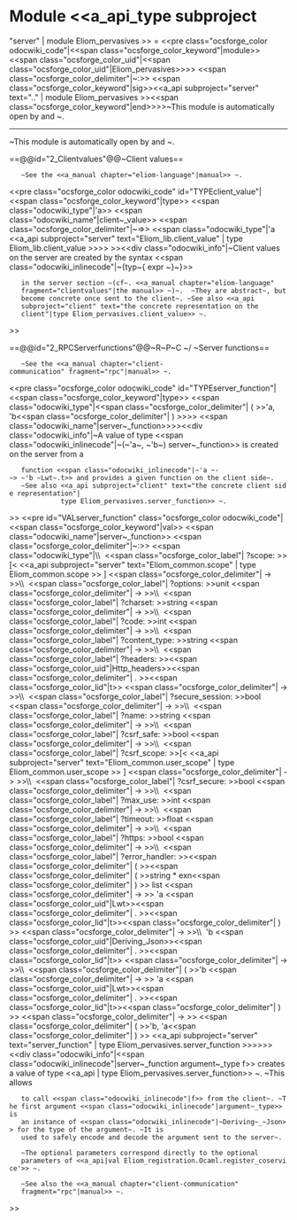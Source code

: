 =Module <<a_api_type subproject="server" | module Eliom_pervasives >> =
<<pre class="ocsforge_color odocwiki_code"|<<span class="ocsforge_color_keyword"|module>> <<span class="ocsforge_color_uid"|<<span class="ocsforge_color_uid"|Eliom_pervasives>>>> <<span class="ocsforge_color_delimiter"|~:>> <<span class="ocsforge_color_keyword"|sig>><<a_api subproject="server" text=".." | module Eliom_pervasives >><<span class="ocsforge_color_keyword"|end>>>>~This module is automatically open by {{{eliomc}}} and {{{js_of_eliom}}}~.

----

~This module is automatically open by {{{eliomc}}} and {{{js_of_eliom}}}~.


==@@id="2_Clientvalues"@@~Client values==



    ~See the <<a_manual chapter="eliom-language"|manual>> ~.
<<pre class="ocsforge_color odocwiki_code" id="TYPEclient_value"|<<span class="ocsforge_color_keyword"|type>> <<span class="odocwiki_type"|'a>> <<span class="odocwiki_name"|client~_value>> <<span class="ocsforge_color_delimiter"|~=>> <<span class="odocwiki_type"|'a <<a_api subproject="server" text="Eliom_lib.client_value" | type Eliom_lib.client_value >>>> >><<div class="odocwiki_info"|~Client values on the server are created by the syntax <<span class="odocwiki_inlinecode"|~{typ~{ expr ~}~}>>
    in the server section ~(cf~. <<a_manual chapter="eliom-language"
    fragment="clientvalues"|the manual>> ~)~.  ~They are abstract~, but
    become concrete once sent to the client~. ~See also <<a_api
    subproject="client" text="the concrete representation on the
    client"|type Eliom_pervasives.client_value>> ~.
>>


==@@id="2_RPCServerfunctions"@@~R~P~C ~/ ~Server functions==



    ~See the <<a_manual chapter="client-communication" fragment="rpc"|manual>> ~.
<<pre class="ocsforge_color odocwiki_code" id="TYPEserver_function"|<<span class="ocsforge_color_keyword"|type>> <<span class="odocwiki_type"|<<span class="ocsforge_color_delimiter"| ( >>'a, 'b<<span class="ocsforge_color_delimiter"| ) >>>> <<span class="odocwiki_name"|server~_function>>>><<div class="odocwiki_info"|~A value of type <<span class="odocwiki_inlinecode"|~(~'a~, ~'b~) server~_function>> is created on the server from a
    function <<span class="odocwiki_inlinecode"|~'a ~-~> ~'b ~Lwt~.t>> and provides a given function on the client side~.
    ~See also <<a_api subproject="client" text="the concrete client side representation"|
              type Eliom_pervasives.server_function>> ~.
>>
<<pre id="VALserver_function" class="ocsforge_color odocwiki_code"|<<span class="ocsforge_color_keyword"|val>> <<span class="odocwiki_name"|server~_function>> <<span class="ocsforge_color_delimiter"|~:>> <<span class="odocwiki_type"|\\  <<span class="ocsforge_color_label"| ?scope: >>[< <<a_api subproject="server" text="Eliom_common.scope" | type Eliom_common.scope >> ] <<span class="ocsforge_color_delimiter"| -> >>\\  <<span class="ocsforge_color_label"| ?options: >>unit <<span class="ocsforge_color_delimiter"| -> >>\\  <<span class="ocsforge_color_label"| ?charset: >>string <<span class="ocsforge_color_delimiter"| -> >>\\  <<span class="ocsforge_color_label"| ?code: >>int <<span class="ocsforge_color_delimiter"| -> >>\\  <<span class="ocsforge_color_label"| ?content_type: >>string <<span class="ocsforge_color_delimiter"| -> >>\\  <<span class="ocsforge_color_label"| ?headers: >><<span class="ocsforge_color_uid"|Http_headers>><<span class="ocsforge_color_delimiter"| . >><<span class="ocsforge_color_lid"|t>> <<span class="ocsforge_color_delimiter"| -> >>\\  <<span class="ocsforge_color_label"| ?secure_session: >>bool <<span class="ocsforge_color_delimiter"| -> >>\\  <<span class="ocsforge_color_label"| ?name: >>string <<span class="ocsforge_color_delimiter"| -> >>\\  <<span class="ocsforge_color_label"| ?csrf_safe: >>bool <<span class="ocsforge_color_delimiter"| -> >>\\  <<span class="ocsforge_color_label"| ?csrf_scope: >>[< <<a_api subproject="server" text="Eliom_common.user_scope" | type Eliom_common.user_scope >> ] <<span class="ocsforge_color_delimiter"| -> >>\\  <<span class="ocsforge_color_label"| ?csrf_secure: >>bool <<span class="ocsforge_color_delimiter"| -> >>\\  <<span class="ocsforge_color_label"| ?max_use: >>int <<span class="ocsforge_color_delimiter"| -> >>\\  <<span class="ocsforge_color_label"| ?timeout: >>float <<span class="ocsforge_color_delimiter"| -> >>\\  <<span class="ocsforge_color_label"| ?https: >>bool <<span class="ocsforge_color_delimiter"| -> >>\\  <<span class="ocsforge_color_label"| ?error_handler: >><<span class="ocsforge_color_delimiter"| ( >><<span class="ocsforge_color_delimiter"| ( >>string * exn<<span class="ocsforge_color_delimiter"| ) >> list <<span class="ocsforge_color_delimiter"| -> >> 'a <<span class="ocsforge_color_uid"|Lwt>><<span class="ocsforge_color_delimiter"| . >><<span class="ocsforge_color_lid"|t>><<span class="ocsforge_color_delimiter"| ) >> <<span class="ocsforge_color_delimiter"| -> >>\\  'b <<span class="ocsforge_color_uid"|Deriving_Json>><<span class="ocsforge_color_delimiter"| . >><<span class="ocsforge_color_lid"|t>> <<span class="ocsforge_color_delimiter"| -> >>\\  <<span class="ocsforge_color_delimiter"| ( >>'b <<span class="ocsforge_color_delimiter"| -> >> 'a <<span class="ocsforge_color_uid"|Lwt>><<span class="ocsforge_color_delimiter"| . >><<span class="ocsforge_color_lid"|t>><<span class="ocsforge_color_delimiter"| ) >> <<span class="ocsforge_color_delimiter"| -> >> <<span class="ocsforge_color_delimiter"| ( >>'b, 'a<<span class="ocsforge_color_delimiter"| ) >> <<a_api subproject="server" text="server_function" | type Eliom_pervasives.server_function >>>>>><<div class="odocwiki_info"|<<span class="odocwiki_inlinecode"|server~_function argument~_type f>> creates a value of type     <<a_api | type Eliom_pervasives.server_function>> ~. ~This allows
    to call <<span class="odocwiki_inlinecode"|f>> from the client~. ~The first argument <<span class="odocwiki_inlinecode"|argument~_type>> is
    an instance of <<span class="odocwiki_inlinecode"|~Deriving~_~Json>> for the type of the argument~. ~It is
    used to safely encode and decode the argument sent to the server~.


    ~The optional parameters correspond directly to the optional
    parameters of <<a_api|val Eliom_registration.Ocaml.register_coservice'>> ~.


    ~See also the <<a_manual chapter="client-communication"
    fragment="rpc"|manual>> ~.
>>
